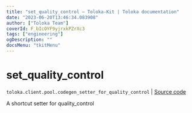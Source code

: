 ```yaml
---
title: "set_quality_control — Toloka-Kit | Toloka documentation"
date: "2023-06-20T13:46:34.083908"
author: ["Toloka Team"]
coverId: F_bIcOYF9yjrxkPZrXc3
tags: ["engineering"]
ogDescription: ""
docsMenu: "tkitMenu"
---
```


# set_quality_control

`toloka.client.pool.codegen_setter_for_quality_control` | [Source code](https://github.com/Toloka/toloka-kit/blob/v1.2.0/src/client/pool/__init__.py#L0)

A shortcut setter for quality_control